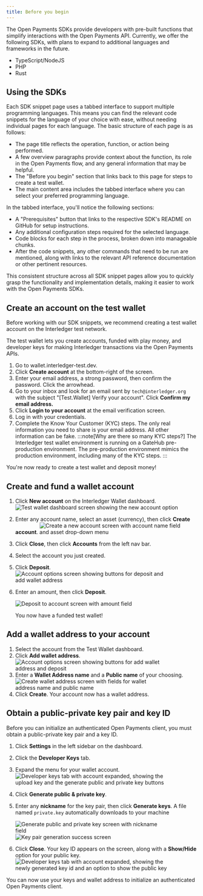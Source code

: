 ```yaml
---
title: Before you begin
---
```



The Open Payments SDKs provide developers with pre-built functions that simplify interactions with the Open Payments API. Currently, we offer the following SDKs, with plans to expand to additional languages and frameworks in the future.

- <LinkOut href='https://github.com/interledger/open-payments-node'>TypeScript/NodeJS</LinkOut>
- <LinkOut href='https://github.com/interledger/open-payments-php'>PHP</LinkOut>
- <LinkOut href='https://github.com/interledger/open-payments-rust'>Rust</LinkOut>

## Using the SDKs

Each SDK snippet page uses a tabbed interface to support multiple programming languages. This means you can find the relevant code snippets for the language of your choice with ease, without needing individual pages for each language. The basic structure of each page is as follows:

- The page title reflects the operation, function, or action being performed.
- A few overview paragraphs provide context about the function, its role in the Open Payments flow, and any general information that may be helpful.
- The "Before you begin" section that links back to this page for steps to create a test wallet.
- The main content area includes the tabbed interface where you can select your preferred programming language.

In the tabbed interface, you'll notice the following sections:

- A "Prerequisites" button that links to the respective SDK's README on GitHub for setup instructions.
- Any additional configuration steps required for the selected language.
- Code blocks for each step in the process, broken down into manageable chunks.
- After the code snippets, any other commands that need to be run are mentioned, along with links to the relevant API reference documentation or other pertinent resources.

This consistent structure across all SDK snippet pages allow you to quickly grasp the functionality and implementation details, making it easier to work with the Open Payments SDKs.

## Create an account on the test wallet

Before working with our SDK snippets, we recommend creating a <LinkOut href='https://wallet.interledger-test.dev/'>test wallet account</LinkOut> on the Interledger test network.

The test wallet lets you create accounts, funded with play money, and developer keys for making Interledger transactions via the Open Payments APIs.

1. Go to <LinkOut href="https://wallet.interledger-test.dev">wallet.interledger-test.dev</LinkOut>.
2. Click **Create account** at the bottom-right of the screen.
3. Enter your email address, a strong password, then confirm the password. Click the arrowhead.
4. Go to your inbox and look for an email sent by `tech@interledger.org` with the subject "[Test.Wallet] Verify your account". Click **Confirm my email address.**
5. Click **Login to your account** at the email verification screen.
6. Log in with your credentials.
7. Complete the Know Your Customer (KYC) steps. The only real information you need to share is your email address. All other information can be fake.
   :::note[Why are there so many KYC steps?]
   The Interledger test wallet environment is running on a GateHub pre-production environment. The pre-production environment mimics the production environment, including many of the <LinkOut href="https://support.gatehub.net/hc/en-us/articles/360021131234-KYC-requirements-for-account-verification">KYC steps</LinkOut>.
   :::

You're now ready to create a test wallet and deposit money!

## Create and fund a wallet account

1.  Click **New account** on the Interledger Wallet dashboard.
    <img src='/img/snippets/tw-dashboard.png' alt='Test wallet dashboard screen showing the new account option' class='img-outline' style='max-width:500px'/>
2.  Enter any account name, select an asset (currency), then click **Create account**.
    <img src='/img/snippets/tw-create-acct.png' alt='Create a new account screen with account name field and asset drop-down menu' class='img-outline' style='max-width:400px'/>
3.  Click **Close**, then click **Accounts** from the left nav bar.
4.  Select the account you just created.
5.  Click **Deposit**.
    <img src='/img/snippets/tw-acct-options.png' alt='Account options screen showing buttons for deposit and add wallet address' class='img-outline' style='max-width:400px'/>
6.  Enter an amount, then click **Deposit**.

    <img src='/img/snippets/tw-deposit.png' alt='Deposit to account screen with amount field' class='img-outline' style='max-width:400px'/>

    You now have a funded test wallet!

## Add a wallet address to your account

1. Select the account from the Test Wallet dashboard.
2. Click **Add wallet address**.
   <img src='/img/snippets/tw-acct-options.png' alt='Account options screen showing buttons for add wallet address and deposit' class='img-outline' style='max-width:400px'/>
3. Enter a **Wallet Address name** and a **Public name** of your choosing.
   <img src='/img/snippets/tw-create-wallet-address.png' alt='Create wallet address screen with fields for wallet address name and public name' class='img-outline' style='max-width:400px'/>
4. Click **Create**. Your account now has a wallet address.

## Obtain a public-private key pair and key ID

Before you can initialize an authenticated Open Payments client, you must obtain a public-private key pair and a key ID.

1. Click **Settings** in the left sidebar on the dashboard.
2. Click the **Developer Keys** tab.
3. Expand the menu for your wallet account.
   <img src='/img/snippets/tw-dev-keys-tab.png' alt='Developer keys tab with account expanded, showing the upload key and the generate public and private key buttons' class='img-outline' style='max-width:400px'/>
4. Click **Generate public & private key**.
5. Enter any **nickname** for the key pair, then click **Generate keys**. A file named `private.key` automatically downloads to your machine
   
   <img src='/img/snippets/tw-generate-key-pair.png' alt='Generate public and private key screen with nickname field' class='img-outline' style='max-width:400px'/>

   <img src='/img/snippets/tw-key-pair-success.png' alt='Key pair generation success screen' class='img-outline' style='max-width:400px'/>
   
6. Click **Close**. Your key ID appears on the screen, along with a **Show/Hide** option for your public key.
   <img src='/img/snippets/tw-key-id.png' alt='Developer keys tab with account expanded, showing the newly generated key id and an option to show the public key' class='img-outline' style='max-width:400px'/>

You can now use your keys and wallet address to initialize an authenticated Open Payments client.
